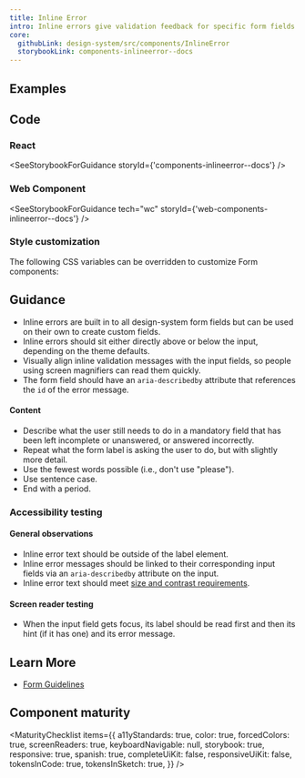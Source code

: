```yaml
---
title: Inline Error
intro: Inline errors give validation feedback for specific form fields.
core:
  githubLink: design-system/src/components/InlineError
  storybookLink: components-inlineerror--docs
---
```


## Examples

<StorybookExample
  componentName="inline-error"
  sourceFilePath="components/InlineError/InlineError.tsx"
  storyId="components-inlineerror--default"
/>

## Code

### React

<SeeStorybookForGuidance storyId={'components-inlineerror--docs'} />

### Web Component

<SeeStorybookForGuidance tech="wc" storyId={'web-components-inlineerror--docs'} />

### Style customization

The following CSS variables can be overridden to customize Form components:

<ComponentThemeOptions componentname="form" />

## Guidance

- Inline errors are built in to all design-system form fields but can be used on their own to create custom fields.
- Inline errors should sit either directly above or below the input, depending on the theme defaults.
- Visually align inline validation messages with the input fields, so people using screen magnifiers can read them quickly.
- The form field should have an `aria-describedby` attribute that references the `id` of the error message.

#### Content

- Describe what the user still needs to do in a mandatory field that has been left incomplete or unanswered, or answered incorrectly.
- Repeat what the form label is asking the user to do, but with slightly more detail.
- Use the fewest words possible (i.e., don't use "please").
- Use sentence case.
- End with a period.

### Accessibility testing

#### General observations

- Inline error text should be outside of the label element.
- Inline error messages should be linked to their corresponding input fields via an `aria-describedby` attribute on the input.
- Inline error text should meet [size and contrast requirements](/foundation/typography/body/#accessibility).

#### Screen reader testing

- When the input field gets focus, its label should be read first and then its hint (if it has one) and its error message.

## Learn More

- [Form Guidelines](/patterns/Forms/forms/)

## Component maturity

<MaturityChecklist
  items={{
    a11yStandards: true,
    color: true,
    forcedColors: true,
    screenReaders: true,
    keyboardNavigable: null,
    storybook: true,
    responsive: true,
    spanish: true,
    completeUiKit: false,
    responsiveUiKit: false,
    tokensInCode: true,
    tokensInSketch: true,
  }}
/>

